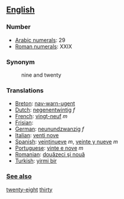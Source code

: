 == [[English]] ==

=== Number ===

*[[w:Arabic Numerals|Arabic numerals]]: 29
*[[w:Roman numerals|Roman numerals]]: XXIX

=== Synonym ===
:nine and twenty

=== Translations ===

*[[Breton]]: [[nav-warn-ugent]]
*[[Dutch]]: [[negenentwintig]] ''f''
*[[French]]: [[vingt-neuf]] ''m''
*[[Frisian]]: [[]]
*[[German]]: [[neunundzwanzig]] ''f''
*[[Italian]]: [[venti nove]]
*[[Spanish]]: [[veintinueve]] ''m'', [[veinte y nueve]] ''m''
*[[Portuguese]]: [[vinte e nove]] ''m''
*[[Romanian]]: [[douăzeci şi nouă]]
*[[Turkish]]: [[yirmi bir]]

 
=== [[See also]] ===

[[twenty-eight]] [[thirty]]